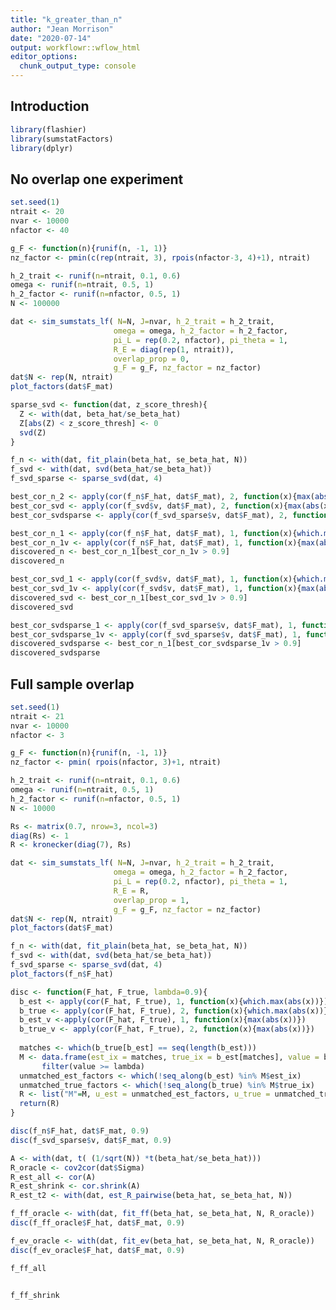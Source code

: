 ```yaml
---
title: "k_greater_than_n"
author: "Jean Morrison"
date: "2020-07-14"
output: workflowr::wflow_html
editor_options:
  chunk_output_type: console
---
```


## Introduction

```r
library(flashier)
library(sumstatFactors)
library(dplyr)
```

## No overlap one experiment
```r
set.seed(1)
ntrait <- 20
nvar <- 10000
nfactor <- 40

g_F <- function(n){runif(n, -1, 1)}
nz_factor <- pmin(c(rep(ntrait, 3), rpois(nfactor-3, 4)+1), ntrait)

h_2_trait <- runif(n=ntrait, 0.1, 0.6)
omega <- runif(n=ntrait, 0.5, 1)
h_2_factor <- runif(n=nfactor, 0.5, 1)
N <- 100000

dat <- sim_sumstats_lf( N=N, J=nvar, h_2_trait = h_2_trait, 
                       omega = omega, h_2_factor = h_2_factor, 
                       pi_L = rep(0.2, nfactor), pi_theta = 1, 
                       R_E = diag(rep(1, ntrait)), 
                       overlap_prop = 0, 
                       g_F = g_F, nz_factor = nz_factor)
dat$N <- rep(N, ntrait)
plot_factors(dat$F_mat)
```

```r
sparse_svd <- function(dat, z_score_thresh){
  Z <- with(dat, beta_hat/se_beta_hat)
  Z[abs(Z) < z_score_thresh] <- 0
  svd(Z)
}
```


```r
f_n <- with(dat, fit_plain(beta_hat, se_beta_hat, N))
f_svd <- with(dat, svd(beta_hat/se_beta_hat))
f_svd_sparse <- sparse_svd(dat, 4)
```

```r
best_cor_n_2 <- apply(cor(f_n$F_hat, dat$F_mat), 2, function(x){max(abs(x))})
best_cor_svd <- apply(cor(f_svd$v, dat$F_mat), 2, function(x){max(abs(x))})
best_cor_svdsparse <- apply(cor(f_svd_sparse$v, dat$F_mat), 2, function(x){max(abs(x))})
```


```r
best_cor_n_1 <- apply(cor(f_n$F_hat, dat$F_mat), 1, function(x){which.max(abs(x))})
best_cor_n_1v <- apply(cor(f_n$F_hat, dat$F_mat), 1, function(x){max(abs(x))})
discovered_n <- best_cor_n_1[best_cor_n_1v > 0.9]
discovered_n
```


```r
best_cor_svd_1 <- apply(cor(f_svd$v, dat$F_mat), 1, function(x){which.max(abs(x))})
best_cor_svd_1v <- apply(cor(f_svd$v, dat$F_mat), 1, function(x){max(abs(x))})
discovered_svd <- best_cor_n_1[best_cor_svd_1v > 0.9]
discovered_svd
```

```r
best_cor_svdsparse_1 <- apply(cor(f_svd_sparse$v, dat$F_mat), 1, function(x){which.max(abs(x))})
best_cor_svdsparse_1v <- apply(cor(f_svd_sparse$v, dat$F_mat), 1, function(x){max(abs(x))})
discovered_svdsparse <- best_cor_n_1[best_cor_svdsparse_1v > 0.9]
discovered_svdsparse
```

## Full sample overlap

```r
set.seed(1)
ntrait <- 21
nvar <- 10000
nfactor <- 3

g_F <- function(n){runif(n, -1, 1)}
nz_factor <- pmin( rpois(nfactor, 3)+1, ntrait)

h_2_trait <- runif(n=ntrait, 0.1, 0.6)
omega <- runif(n=ntrait, 0.5, 1)
h_2_factor <- runif(n=nfactor, 0.5, 1)
N <- 10000

Rs <- matrix(0.7, nrow=3, ncol=3)
diag(Rs) <- 1
R <- kronecker(diag(7), Rs)

dat <- sim_sumstats_lf( N=N, J=nvar, h_2_trait = h_2_trait, 
                       omega = omega, h_2_factor = h_2_factor, 
                       pi_L = rep(0.2, nfactor), pi_theta = 1, 
                       R_E = R, 
                       overlap_prop = 1, 
                       g_F = g_F, nz_factor = nz_factor)
dat$N <- rep(N, ntrait)
plot_factors(dat$F_mat)
```


```r
f_n <- with(dat, fit_plain(beta_hat, se_beta_hat, N))
f_svd <- with(dat, svd(beta_hat/se_beta_hat))
f_svd_sparse <- sparse_svd(dat, 4)
plot_factors(f_n$F_hat)
```

```r
disc <- function(F_hat, F_true, lambda=0.9){
  b_est <- apply(cor(F_hat, F_true), 1, function(x){which.max(abs(x))})
  b_true <- apply(cor(F_hat, F_true), 2, function(x){which.max(abs(x))})
  b_est_v <-apply(cor(F_hat, F_true), 1, function(x){max(abs(x))})
  b_true_v <- apply(cor(F_hat, F_true), 2, function(x){max(abs(x))})
  
  matches <- which(b_true[b_est] == seq(length(b_est)))
  M <- data.frame(est_ix = matches, true_ix = b_est[matches], value = b_est_v[matches]) %>%
       filter(value >= lambda)
  unmatched_est_factors <- which(!seq_along(b_est) %in% M$est_ix)
  unmatched_true_factors <- which(!seq_along(b_true) %in% M$true_ix)
  R <- list("M"=M, u_est = unmatched_est_factors, u_true = unmatched_true_factors)
  return(R)
}
```

```r
disc(f_n$F_hat, dat$F_mat, 0.9)
disc(f_svd_sparse$v, dat$F_mat, 0.9)
```




```r
A <- with(dat, t( (1/sqrt(N)) *t(beta_hat/se_beta_hat)))
R_oracle <- cov2cor(dat$Sigma)
R_est_all <- cor(A)
R_est_shrink <- cor.shrink(A)
R_est_t2 <- with(dat, est_R_pairwise(beta_hat, se_beta_hat, N))
```

```r
f_ff_oracle <- with(dat, fit_ff(beta_hat, se_beta_hat, N, R_oracle))
disc(f_ff_oracle$F_hat, dat$F_mat, 0.9)

f_ev_oracle <- with(dat, fit_ev(beta_hat, se_beta_hat, N, R_oracle))
disc(f_ev_oracle$F_hat, dat$F_mat, 0.9)
```

```r
f_ff_all


f_ff_shrink


```
